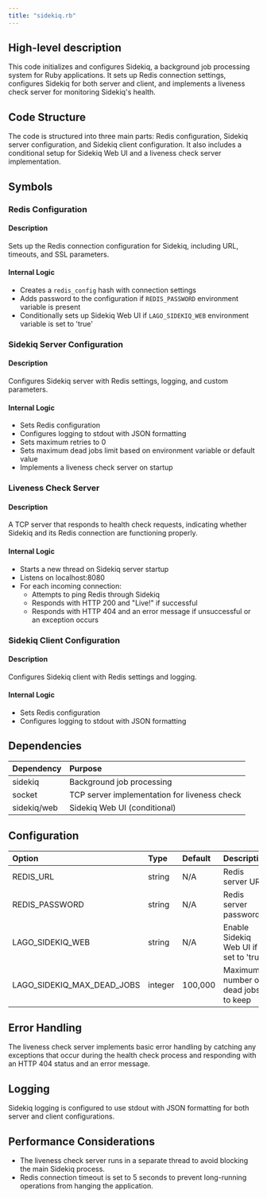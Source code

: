 ```yaml
---
title: "sidekiq.rb"
---
```


## High-level description
This code initializes and configures Sidekiq, a background job processing system for Ruby applications. It sets up Redis connection settings, configures Sidekiq for both server and client, and implements a liveness check server for monitoring Sidekiq's health.

## Code Structure
The code is structured into three main parts: Redis configuration, Sidekiq server configuration, and Sidekiq client configuration. It also includes a conditional setup for Sidekiq Web UI and a liveness check server implementation.

## Symbols

### Redis Configuration
#### Description
Sets up the Redis connection configuration for Sidekiq, including URL, timeouts, and SSL parameters.

#### Internal Logic
- Creates a `redis_config` hash with connection settings
- Adds password to the configuration if `REDIS_PASSWORD` environment variable is present
- Conditionally sets up Sidekiq Web UI if `LAGO_SIDEKIQ_WEB` environment variable is set to 'true'

### Sidekiq Server Configuration
#### Description
Configures Sidekiq server with Redis settings, logging, and custom parameters.

#### Internal Logic
- Sets Redis configuration
- Configures logging to stdout with JSON formatting
- Sets maximum retries to 0
- Sets maximum dead jobs limit based on environment variable or default value
- Implements a liveness check server on startup

### Liveness Check Server
#### Description
A TCP server that responds to health check requests, indicating whether Sidekiq and its Redis connection are functioning properly.

#### Internal Logic
- Starts a new thread on Sidekiq server startup
- Listens on localhost:8080
- For each incoming connection:
  - Attempts to ping Redis through Sidekiq
  - Responds with HTTP 200 and "Live!" if successful
  - Responds with HTTP 404 and an error message if unsuccessful or an exception occurs

### Sidekiq Client Configuration
#### Description
Configures Sidekiq client with Redis settings and logging.

#### Internal Logic
- Sets Redis configuration
- Configures logging to stdout with JSON formatting

## Dependencies
| Dependency | Purpose |
|:-----------|:--------|
| sidekiq | Background job processing |
| socket | TCP server implementation for liveness check |
| sidekiq/web | Sidekiq Web UI (conditional) |

## Configuration
| Option | Type | Default | Description |
|:-------|:-----|:--------|:------------|
| REDIS_URL | string | N/A | Redis server URL |
| REDIS_PASSWORD | string | N/A | Redis server password |
| LAGO_SIDEKIQ_WEB | string | N/A | Enable Sidekiq Web UI if set to 'true' |
| LAGO_SIDEKIQ_MAX_DEAD_JOBS | integer | 100,000 | Maximum number of dead jobs to keep |

## Error Handling
The liveness check server implements basic error handling by catching any exceptions that occur during the health check process and responding with an HTTP 404 status and an error message.

## Logging
Sidekiq logging is configured to use stdout with JSON formatting for both server and client configurations.

## Performance Considerations
- The liveness check server runs in a separate thread to avoid blocking the main Sidekiq process.
- Redis connection timeout is set to 5 seconds to prevent long-running operations from hanging the application.